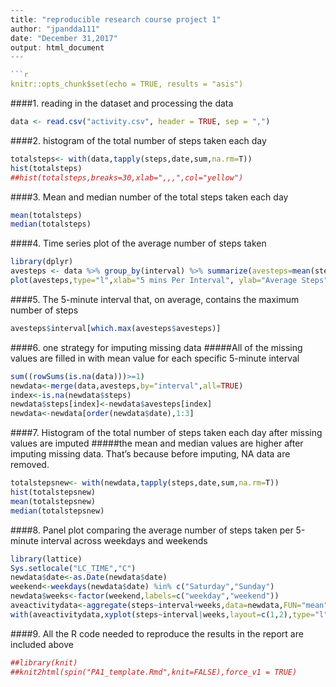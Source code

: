 
```r
---
title: "reproducible research course project 1"
author: "jpandda111"
date: "December 31,2017"
output: html_document
---

```r
knitr::opts_chunk$set(echo = TRUE, results = "asis")
```

####1. reading in the dataset and processing the data
```r
data <- read.csv("activity.csv", header = TRUE, sep = ",")
```

####2. histogram of the total number of steps taken each day
```r
totalsteps<- with(data,tapply(steps,date,sum,na.rm=T))
hist(totalsteps)
##hist(totalsteps,breaks=30,xlab=",,,",col="yellow")
```

####3. Mean and median number of the total steps taken each day
```r
mean(totalsteps)
median(totalsteps)
```

####4. Time series plot of the average number of steps taken
```r
library(dplyr)
avesteps <- data %>% group_by(interval) %>% summarize(avesteps=mean(steps,na.rm=TRUE))
plot(avesteps,type="l",xlab="5 mins Per Interval", ylab="Average Steps", main ="Average Steps Per Interval")
```

####5. The 5-minute interval that, on average, contains the maximum number of steps
```r
avesteps$interval[which.max(avesteps$avesteps)]
```

####6. one strategy for imputing missing data
#####All of the missing values are filled in with mean value for each specific 5-minute interval
```r
sum((rowSums(is.na(data)))>=1)
newdata<-merge(data,avesteps,by="interval",all=TRUE)
index<-is.na(newdata$steps)
newdata$steps[index]<-newdata$avesteps[index]
newdata<-newdata[order(newdata$date),1:3]
```

####7. Histogram of the total number of steps taken each day after missing values are imputed
#####the mean and median values are higher after imputing missing data. That's because before imputing, NA data are removed.
```r
totalstepsnew<- with(newdata,tapply(steps,date,sum,na.rm=T))
hist(totalstepsnew)
mean(totalstepsnew)
median(totalstepsnew)
```

####8. Panel plot comparing the average number of steps taken per 5-minute interval across weekdays and weekends
```r
library(lattice)
Sys.setlocale("LC_TIME","C")
newdata$date<-as.Date(newdata$date)
weekend<-weekdays(newdata$date) %in% c("Saturday","Sunday")
newdata$weeks<-factor(weekend,labels=c("weekday","weekend"))
aveactivitydata<-aggregate(steps~interval+weeks,data=newdata,FUN="mean")
with(aveactivitydata,xyplot(steps~interval|weeks,layout=c(1,2),type="l",ylab="Number of steps",xlab="Interval"))
```

####9. All the R code needed to reproduce the results in the report are included above
```r
##library(knit)
##knit2html(spin("PA1_template.Rmd",knit=FALSE),force_v1 = TRUE)
```
```
```

